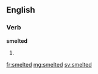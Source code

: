 ==English==

===Verb===
'''smelted'''

# {{past of|smelt}}

[[fr:smelted]]
[[mg:smelted]]
[[sv:smelted]]